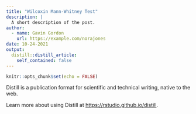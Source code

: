 ```yaml
---
title: "Wilcoxin Mann-Whitney Test"
description: |
  A short description of the post.
author:
  - name: Gavin Gordon
    url: https://example.com/norajones
date: 10-24-2021
output:
  distill::distill_article:
    self_contained: false
---
```



```r
knitr::opts_chunk$set(echo = FALSE)
```

Distill is a publication format for scientific and technical writing, native to the web.

Learn more about using Distill at <https://rstudio.github.io/distill>.


